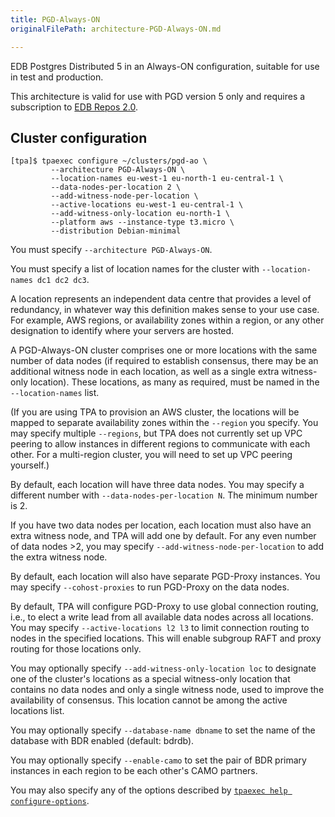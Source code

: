 ```yaml
---
title: PGD-Always-ON
originalFilePath: architecture-PGD-Always-ON.md

---
```


EDB Postgres Distributed 5 in an Always-ON configuration,
suitable for use in test and production.

This architecture is valid for use with PGD version 5 only and requires
a subscription to [EDB Repos 2.0](reference/2q_and_edb_repositories).

## Cluster configuration

```
[tpa]$ tpaexec configure ~/clusters/pgd-ao \
         --architecture PGD-Always-ON \
         --location-names eu-west-1 eu-north-1 eu-central-1 \
         --data-nodes-per-location 2 \
         --add-witness-node-per-location \
         --active-locations eu-west-1 eu-central-1 \
         --add-witness-only-location eu-north-1 \
         --platform aws --instance-type t3.micro \
         --distribution Debian-minimal
```

You must specify `--architecture PGD-Always-ON`.

You must specify a list of location names for the cluster with
`--location-names dc1 dc2 dc3`.

A location represents an independent data centre that provides a level
of redundancy, in whatever way this definition makes sense to your use
case. For example, AWS regions, or availability zones within a region,
or any other designation to identify where your servers are hosted.

A PGD-Always-ON cluster comprises one or more locations with the same
number of data nodes (if required to establish consensus, there may be
an additional witness node in each location, as well as a single extra
witness-only location). These locations, as many as required, must be
named in the `--location-names` list.

(If you are using TPA to provision an AWS cluster, the locations will be
mapped to separate availability zones within the `--region` you specify.
You may specify multiple `--regions`, but TPA does not currently set up
VPC peering to allow instances in different regions to communicate with
each other. For a multi-region cluster, you will need to set up VPC
peering yourself.)

By default, each location will have three data nodes. You may specify
a different number with `--data-nodes-per-location N`. The minimum
number is 2.

If you have two data nodes per location, each location must also have an
extra witness node, and TPA will add one by default. For any even number
of data nodes >2, you may specify `--add-witness-node-per-location` to
add the extra witness node.

By default, each location will also have separate PGD-Proxy instances.
You may specify `--cohost-proxies` to run PGD-Proxy on the data nodes.

By default, TPA will configure PGD-Proxy to use global connection
routing, i.e., to elect a write lead from all available data nodes
across all locations. You may specify `--active-locations l2 l3` to
limit connection routing to nodes in the specified locations. This will
enable subgroup RAFT and proxy routing for those locations only.

You may optionally specify `--add-witness-only-location loc` to
designate one of the cluster's locations as a special witness-only
location that contains no data nodes and only a single witness node,
used to improve the availability of consensus. This location cannot be
among the active locations list.

You may optionally specify `--database-name dbname` to set the name of
the database with BDR enabled (default: bdrdb).

You may optionally specify `--enable-camo` to set the pair of BDR
primary instances in each region to be each other's CAMO partners.

You may also specify any of the options described by
[`tpaexec help configure-options`](tpaexec-configure).
